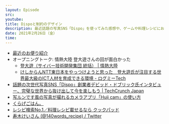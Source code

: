 ```yaml
---
layout: Episode
src: 
youtube: 
title: Dispoと制約のデザイン
description: 最近話題の写真SNS「Dispo」を使ってみた感想や、ゲームや料理レシピにおける制約のデザインについて話しました。
date: 2021年2月26日（金）
time: 
---
```


- [最近のお便り紹介](https://twitter.com/search?q=%23resizefm&f=live)
- オープニングトーク: 情熱大陸 登大遊さんの回が面白かった
    - [登大遊（サイバー技術開発集団 統括） | 情熱大陸](https://www.mbs.jp/jounetsu/2021/02_07.shtml)
    - [けしからんNTT東日本をやっつけようと思った　登大遊氏が注目する世界最大級のICT人材を育成できる環境 - ログミーTech](https://logmi.jp/tech/articles/323875)
- [話題の次世代写真SNS「Dispo」創業者デビッド・ドブリック氏インタビュー、完璧な世界から抜け出して今を楽しもう | TechCrunch Japan](https://jp.techcrunch.com/2021/02/16/offtopic-dispo/)
- [写ルンです風の写真が撮れるカメラアプリ「Huji cam」の使い方](https://kanntann.com/how-to-use-huji-cam)
- [くらげごはん。](https://kurage.hatenablog.com/)
- [レシピ検索No.1／料理レシピ載せるなら クックパッド](https://cookpad.com/)
- [寿木けいさん (@140words_recipe) / Twitter](https://twitter.com/140words_recipe)
